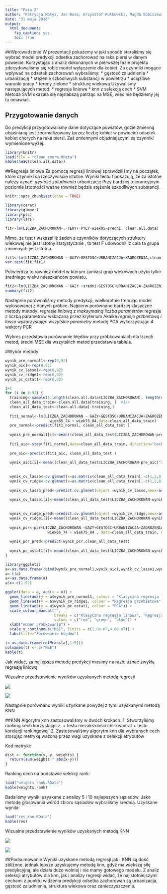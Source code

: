 ```yaml
---
title: "Faza 2"
author: "Patrycja Matys, Jan Rosa, Krzysztof Rutkowski, Magda Sobiczewska"
date: "31 maja 2016"
output: 
  html_document:
    fig_caption: yes
    toc: true
---
```


##Wprowadzenie
W prezentacji pokażemy w jaki sposób staraliśmy się wybrać model predykcji odsetka zachorować na raka 
piersi w danym powiecie. Korzystając z analiz dokonanych w pierwszej fazie projektu zdecydowaliśmy się
robić model wyłączenie dla kobiet. Za czynniki mogące wpływać na odsetek zachorowań wybraliśmy:
* gęstość zaludnienia
* urbanizację 
* stężenie szkodliwych substancji w powietrzu
* uciążliwe warunki pracy
* tereny zielone
* strukturę wiekową
Używaliśmy następujących metod:
* regresja liniowa
* knn z selekcją cech
* SVM 
Metoda SVM okazała się najsłabszą patrząc na MSE, więc nie będziemy jej tu omawiać.

## Przygotowanie danych
Do predykcji przygotowaliśmy dane dotyczące powiatów, gdzie zmienną objaśnianą jest znormalizowany
(przez liczbę kobiet w powiecie) odsetek kobiet chorych na raka piersi. Zaś zmiennymi objaśniającymi
są czynniki wymienione wyżej.
```r
library(knitr)
load(file = "clean_znorm.RData")
kable(head(clean.all.data))
```

##Regresja liniowa
Za pomocą regresji liniowej sprawdziliśmy na początek, które czynniki są rzeczywiście istotne. 
Wyniki testu t pokazują, że za istotne należy uznać:
*gęstość zaludnienia
*urbanizację
Przy bardziej tolerancyjnym poziomie istotności ważne również będzie stężenie szkodliwych substancji.
     

```r
knitr::opts_chunk$set(echo = TRUE)

library(caret)
library(glmnet)
library(pls)
library(lars)

fit<-lm(LICZBA_ZACHOROWAN~.-TERYT-PYLY-wiek85-sredni, clean.all.data)


```

Mimo, że test t wskazał iż żaden z czynników dotyczących struktury wiekowej nie jest istotny statystycznie , to test F udowodnił iż cała ta grupa zmiennych jest istotna.
```r
fit1<-lm(LICZBA_ZACHOROWAN ~ GAZY+GESTOSC+URBANIZACJA+ZAGROZENIA,clean.all.data)
var.test(fit,fit1)
```
Potwierdza to również model w którym zamiast grup wiekowych użyto tylko średniego wieku mieszkańców powiatu. 
```r
fit2<-lm(LICZBA_ZACHOROWAN ~ GAZY +sredni+GESTOSC+URBANIZACJA+ZAGROZENIA,clean.all.data)
summary(fit2)
```
Następnie porównaliśmy metody predykcji, wielkorotnie trenując model wylosowanej z danych próbce. 
Najpierw porównano bardziej klasyczne metody metody: 
*regresje liniową z maksymalną liczbą parametrów
*regresje z liczbą parametrów wskazaną przez kryterium Akaike
*regresje grzbietową i lasso wykorzystując wszytskie parametry 
*metodę PCA wykorzystując 4 wektory PCR

Wykres przedstawia porównanie błędów przy próbkowaniach dla trzech metod, średni MSE dla wszytskich metod przedstawia tablela. 

#Wybór metody
```r
wynik_pre_normal1<-rep(0,92)
wynik_aic1<-rep(0,92)
wynik_cv_lasso1<-rep(0,92)
wynik_cv_ridge1<-rep(0,92)
wynik_pc_ostat1<-rep(0,92)

i=1
for (i in 1:92) {
  training<-sample(1:length(clean.all.data$LICZBA_ZACHOROWAN), length(clean.all.data$LICZBA_ZACHOROWAN)*(3/4))
  clean_all_data_train<-clean.all.data[training, ]  #1/4
  clean_all_data_test<-clean.all.data[-training,]
  
  fit1_normal<-lm(LICZBA_ZACHOROWAN ~ GAZY+GESTOSC+URBANIZACJA+ZAGROZENIA+ ZIELONE + wiek0_44 + wiek45_54 + wiek55_64 + 
                    wiek65_74 + wiek75_84,data=clean_all_data_train)
  pre_normal<-predict(fit1_normal, clean_all_data_test )
  
  wynik_pre_normal1[i]<-mean((clean_all_data_test$LICZBA_ZACHOROWAN-pre_normal)^2)
  
  fit1_aic<-step(fit1_normal,data=clean_all_data_train, direction="backward")
  
  pre_aic<-predict(fit1_aic, clean_all_data_test )
  
  wynik_aic1[i]<-mean((clean_all_data_test$LICZBA_ZACHOROWAN-pre_aic)^2)
  
  
  wynik_cv_lasso<-cv.glmnet(x=as.matrix(clean_all_data_train[,-c(1,2,8,14,15)]),clean_all_data_train[,8], alpha=1)
  wynik_cv_ridge<-cv.glmnet(x=as.matrix(clean_all_data_train[,-c(1,2,8,15,14)]),clean_all_data_train[,8], alpha=0)
  
  wynik_cv_lasso_pred<-predict.cv.glmnet(object =wynik_cv_lasso,newx=as.matrix(clean_all_data_test[,-c(1,2,8,15,14)]),)
  
  wynik_cv_lasso1[i]<-mean((clean_all_data_test$LICZBA_ZACHOROWAN-wynik_cv_lasso_pred)^2)
  
  
  wynik_cv_ridge_pred<-predict.cv.glmnet(object =wynik_cv_ridge,newx=as.matrix(clean_all_data_test[,-c(1,2,8,15,14)]),)
  wynik_cv_ridge1[i]<-mean((clean_all_data_test$LICZBA_ZACHOROWAN-wynik_cv_ridge_pred)^2)
  
  wynik_pcr<-pcr(LICZBA_ZACHOROWAN ~GAZY+GESTOSC+URBANIZACJA+ZAGROZENIA+ ZIELONE + wiek0_44 + wiek45_54 + wiek55_64 + 
                   wiek65_74 + wiek75_84 , data=clean_all_data_train, ncomp=4)
  
  wynik_pcr_pred<-predict(wynik_pcr,clean_all_data_test)
  
  wynik_pc_ostat1[i]<-mean((clean_all_data_test$LICZBA_ZACHOROWAN-wynik_pcr_pred)^2)
}


```
```r
library(ggplot2)
a<-as.data.frame(rbind(wynik_pre_normal1,wynik_aic1,wynik_cv_lasso1,wynik_cv_ridge1,wynik_pc_ostat1))
a<-t(a)
a<-as.data.frame(a)
a$x<-c(1:92)

ggplot(data = a, aes(x = x)) +
  geom_line(aes(y = a$wynik_pre_normal1, colour = "Klasyczna regresja linowa")) +
  geom_line(aes(y = a$wynik_cv_ridge1, colour = "Regresja grzebietowa")) +
  geom_line(aes(y = a$wynik_pc_ostat1, colour = "PCA")) +
  scale_colour_manual("", 
                      breaks = c("Klasyczna regresja linowa", "Regresja grzebietowa", "PCA"),
                      values = c("red", "green", "blue")) +
  xlab("numer próbkowania") +
  scale_y_continuous("MSE", limits = c(1.0e-07,4.0e-07)) + 
  labs(title="Porównanie błędów")


```
```r
t<-as.data.frame(colMeans(a[,1:5]))
colnames(t) <- c("MSE")
kable(t)

```

Jak widać, za najlepsza metodę predykcji musimy na razie uznać zwykłą regresję liniową.

Wizualne przedstawienie wyników uzyskanych metodą regresji


<img src="powiaty.png" />



<img src="predykcja.png" />


Nastąpnie porównano wyniki uzyskane powyżej z tymi uzyskanymi metodą KNN

##KNN
Algorytm knn zastosowaliśmy w dwóch krokach:
1. Stworzyliśmy ranking cech korzystając z:
  + testu niezależności chi-kwadrat
  + testu korelacji rankingowej'
2. Zastosowaliśmy algorytm knn dla wybranych cech
stosując metrykę ważoną przez wagi uzyskane z selekcji atrybutów

Kod metryki:
```r
dist <- function(x, y, weights) {
  return(sum(weights * abs(x-y)))
}
```

Ranking cech na podstawie selekcji rank:

```r
load("weights_rank.RData")
kable(weights.rank)
```

Badaliśmy wyniki uzyskane z analizy 5 i 10 najlepszych sąsiadów. 
Jako metodę głosowania wśród zbioru sąsiadów wybraliśmy średnią.
Uzyskane wyniki:

```r
load("res_knn.RData")
kable(res)
```

Wizualne przedstawienie wyników uzyskanych metodą KNN


<img src="powiaty.png" />

<img src="predknn10.png" />


##Podsumowanie
Wyniki uzyskane metodą regresji jak i KNN są dość zbliżone, jednak lepsze uzyskujemy 
metodą knn, gdyż ma większą siłę predykcyjną, ale działa dużo wolniej i nie mamy gotowego modelu.
Z analiz selekcji atrybutów dla knn, jak i analizy regresji widać, że najistotniejszymi cechami
z punktu widzenia predykcji odsetka zachorowań są urbanizacja, gęstość zaludnienia, struktura wiekowa oraz
zanieczyszczenia.
